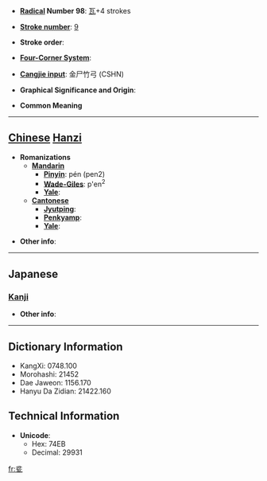 * '''[[Wiktionary:Chinese radical index| Radical]] Number 98''': [[Wiktionary:Chinese radical index 瓦|瓦]]+4 strokes

* '''[[Wiktionary:Chinese total strokes index|Stroke number]]''': [[Wiktionary:Chinese total strokes index 9|9]]

* '''Stroke order''': 

* '''[[Wiktionary:Chinese four corner index|Four-Corner System]]''': 

* '''[[Wiktionary:Chinese Cangjie index|Cangjie input]]''': 金尸竹弓 (CSHN)

* '''Graphical Significance and Origin''': 

* '''Common Meaning'''

----

== [[Chinese]] [[Hanzi]] ==

* '''Romanizations'''
** '''[[Mandarin]]'''
*** '''[[Pinyin]]''': pén (pen2)
*** '''[[Wade-Giles]]''': p'en<sup>2</sup>
*** '''[[Yale]]''': 
** '''[[Cantonese]]'''
*** '''[[Jyutping]]''':
*** '''[[Penkyamp]]''': 
*** '''[[Yale]]''': 

* '''Other info''': 

----

==Japanese==
===[[Kanji]]===
{{kanji|on readings=[[ほん]] (hon), [[ぼん]] (bon)
|kun readings=[[ほとぎ]] (hotogi), [[あふれる]] (afureru)
}}

* '''Other info''':  

----

== Dictionary Information ==

* KangXi: 0748.100
* Morohashi: 21452
* Dae Jaweon: 1156.170
* Hanyu Da Zidian: 21422.160

== Technical Information ==

* '''Unicode''':
** Hex: 74EB
** Decimal: 29931

[[fr:瓫]]
